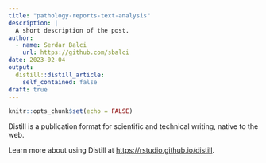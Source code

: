 ```yaml
---
title: "pathology-reports-text-analysis"
description: |
  A short description of the post.
author:
  - name: Serdar Balci
    url: https://github.com/sbalci
date: 2023-02-04
output:
  distill::distill_article:
    self_contained: false
draft: true
---
```



```r
knitr::opts_chunk$set(echo = FALSE)
```

Distill is a publication format for scientific and technical writing, native to the web.

Learn more about using Distill at <https://rstudio.github.io/distill>.


